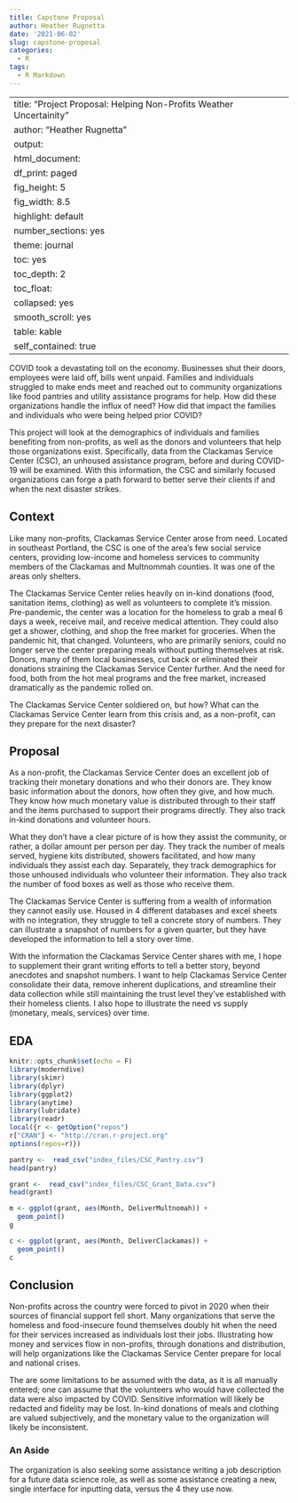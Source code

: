 ```yaml
---
title: Capstone Proposal
author: Heather Rugnetta
date: '2021-06-02'
slug: capstone-proposal
categories:
  - R
tags:
  - R Markdown
---
```


---
title: "Project Proposal: Helping Non-Profits Weather Uncertainity"
author: "Heather Rugnetta"
output:
 html_document:
    df_print: paged
    fig_height: 5
    fig_width: 8.5
    highlight: default
    number_sections: yes
    theme: journal
    toc: yes
    toc_depth: 2
    toc_float:
      collapsed: yes
      smooth_scroll: yes
    table: kable
    self_contained: true
---

COVID took a devastating toll on the economy. Businesses shut their doors, employees were laid off, bills went unpaid. Families and individuals struggled to make ends meet and reached out to community organizations like food pantries and utility assistance programs for help. How did these organizations handle the influx of need? How did that impact the families and individuals who were being helped prior COVID?

This project will look at the demographics of individuals and families benefiting from non-profits, as well as the donors and volunteers that help those organizations exist. Specifically, data from the Clackamas Service Center (CSC), an unhoused assistance program, before and during COVID-19 will be examined. With this information, the CSC and similarly focused organizations can forge a path forward to better serve their clients if and when the next disaster strikes.

## Context


Like many non-profits, Clackamas Service Center arose from need. Located in southeast Portland, the CSC is one of the area's few social service centers, providing low-income and homeless services to community members of the Clackamas and Multnommah counties. It was one of the areas only shelters.


The Clackamas Service Center relies heavily on in-kind donations (food, sanitation items, clothing) as well as volunteers to complete it's mission. Pre-pandemic, the center was a location for the homeless to grab a meal 6 days a week, receive mail, and receive medical attention. They could also get a shower, clothing, and shop the free market for groceries. When the pandemic hit, that changed. Volunteers, who are primarily seniors, could no longer serve the center preparing meals without putting themselves at risk. Donors, many of them local businesses, cut back or eliminated their donations straining the Clackamas Service Center further. And the need for food, both from the hot meal programs and the free market, increased dramatically as the pandemic rolled on.

The Clackamas Service Center soldiered on, but how? What can the Clackamas Service Center learn from this crisis and, as a non-profit, can they prepare for the next disaster?

## Proposal

As a non-profit, the Clackamas Service Center does an excellent job of tracking their monetary donations and who their donors are. They know basic information about the donors, how often they give, and how much. They know how much monetary value is distributed through to their staff and the items purchased to support their programs directly. They also track in-kind donations and volunteer hours.

What they don't have a clear picture of is how they assist the community, or rather, a dollar amount per person per day. They track the number of meals served, hygiene kits distributed, showers facilitated, and how many individuals they assist each day. Separately, they track demographics for those unhoused individuals who volunteer their information. They also track the number of food boxes as well as those who receive them.

The Clackamas Service Center is suffering from a wealth of information they cannot easily use. Housed in 4 different databases and excel sheets with no integration, they struggle to tell a concrete story of numbers. They can illustrate a snapshot of numbers for a given quarter, but they have developed the information to tell a story over time.

With the information the Clackamas Service Center shares with me, I hope to supplement their grant writing efforts to tell a better story, beyond anecdotes and snapshot numbers. I want to help Clackamas Service Center consolidate their data, remove inherent duplications, and streamline their data collection while still maintaining the trust level they've established with their homeless clients. I also hope to illustrate the need vs supply (monetary, meals, services) over time.

## EDA
```r
knitr::opts_chunk$set(echo = F)
library(moderndive)
library(skimr)
library(dplyr)
library(ggplot2)
library(anytime)
library(lubridate)
library(readr)
local({r <- getOption("repos")
r["CRAN"] <- "http://cran.r-project.org"
options(repos=r)})

```



```r

pantry <-  read_csv("index_files/CSC_Pantry.csv")
head(pantry)

```

```r
grant <-  read_csv("index_files/CSC_Grant_Data.csv")
head(grant)
```

```r
m <- ggplot(grant, aes(Month, DeliverMultnomah)) +
  geom_point()
g
```
```r
c <- ggplot(grant, aes(Month, DeliverClackamas)) +
  geom_point()
c
```

## Conclusion

Non-profits across the country were forced to pivot in 2020 when their sources of financial support fell short. Many organizations that serve the homeless and food-insecure found themselves doubly hit when the need for their services increased as individuals lost their jobs. Illustrating how money and services flow in non-profits, through donations and distribution, will help organizations like the Clackamas Service Center prepare for local and national crises.

The are some limitations to be assumed with the data, as it is all manually entered; one can assume that the volunteers who would have collected the data were also impacted by COVID. Sensitive information will likely be redacted and fidelity may be lost. In-kind donations of meals and clothing are valued subjectively, and the monetary value to the organization will likely be inconsistent.

### An Aside

The organization is also seeking some assistance writing a job description for a future data science role, as well as some assistance creating a new, single interface for inputting data, versus the 4 they use now.
